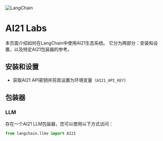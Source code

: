 
<Head>
  <script>
    {
      `(function() {
         var _hmt = _hmt || [];
(function() {
  var hm = document.createElement("script");
  hm.src = "https://hm.baidu.com/hm.js?e60fb290e204e04c5cb6f79b0ac1e697";
  var s = document.getElementsByTagName("script")[0]; 
  s.parentNode.insertBefore(hm, s);
})();
       })();`
    }
  </script>
</Head>


![LangChain](https://pica.zhimg.com/50/v2-56e8bbb52aa271012541c1fe1ceb11a2_r.gif)





AI21 Labs
=========================================================

本页面介绍如何在LangChain中使用AI21生态系统。
它分为两部分：安装和设置，以及特定AI21包装器的参考。

安装和设置
-------------------------------------------------------

* 获取AI21 API密钥并将其设置为环境变量（`AI21_API_KEY`）

包装器
-------------------------------------------------------

### LLM

存在一个AI21 LLM包装器，您可以使用以下方式访问：

```  python
from langchain.llms import AI21
```